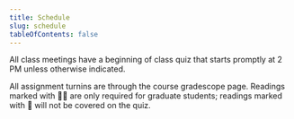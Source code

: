 ```yaml
---
title: Schedule
slug: schedule
tableOfContents: false
---
```


All class meetings have a beginning of class quiz that starts promptly at 2 PM
unless otherwise indicated.

All assignment turnins are through the course gradescope page. Readings marked
with 🧑‍🎓 are only required for graduate students; readings marked with 📵 will
not be covered on the quiz.


<Schedule />
